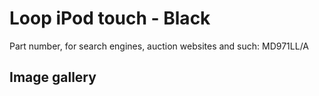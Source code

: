 
# Loop iPod touch - Black

Part number, for search engines, auction websites and such: MD971LL/A

## Image gallery

<div style={{ width: '100%', maxWidth: '768px' }}>
<GalleryComponent
    images={[
      {
        original: "/everysource/MD971.webp",
        thumbnail: "/everypreview/MD971.webp",
      },
      {
        original: "/everysource/MD971_AV1.webp",
        thumbnail: "/everypreview/MD971_AV1.webp",
      },
      {
        original: "/everysource/MD971_AV2.webp",
        thumbnail: "/everypreview/MD971_AV2.webp",
      },
      {
        original: "/everysource/MD971_AV3.webp",
        thumbnail: "/everypreview/MD971_AV3.webp",
      }
    ]}
  />
</div>